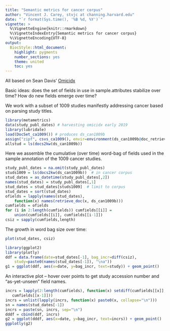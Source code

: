 ```yaml
---
title: "Semantic metrics for cancer corpus"
author: "Vincent J. Carey, stvjc at channing.harvard.edu"
date: "`r format(Sys.time(), '%B %d, %Y')`"
vignette: >
  %\VignetteEngine{knitr::rmarkdown}
  %\VignetteIndexEntry{Semantic metrics for cancer corpus}
  %\VignetteEncoding{UTF-8}
output:
  BiocStyle::html_document:
    highlight: pygments
    number_sections: yes
    theme: united
    toc: yes
---
```


All based on Sean Davis' [Omicidx](https://api-omicidx.cancerdatasci.org/sra/1.0/ui/)

Basic ideas: does the set of fields in use in sample.attributes
stabilize over time?  How do new fields emerge over time?

We work with a subset of 1009 studies manifestly addressing cancer
based on parsing study titles.

```r
library(metametrics)
data(study_publ_dates) # harvesting omicidx early 2019
library(lubridate)
load(DocSet_ca1009()) # produces ds_can1009b
assign("zipf", csvs_ca1009(), envir=environment(ds_can1009b@doc_retriever))
allstud = ls(docs2kw(ds_can1009b)) 
```

Here we assemble the cumulative (over time)
word-bag of fields used in the sample annotation of the 1009 cancer studies.
```r
study_publ_dates = na.omit(study_publ_dates)
studs1009 = ls(docs2kw(ds_can1009b))  # in cancer corpus
stud_dates = as_datetime(study_publ_dates[,2])
names(stud_dates) = study_publ_dates[,1]
stud_dates = stud_dates[studs1009]  # limit to corpus
stud_dates = sort(stud_dates)
ofields = lapply(names(stud_dates), 
    function(x) names(retrieve_doc(x, ds_can1009b)))
cumfields = ofields
for (i in 2:length(cumfields)) cumfields[[i]] = 
    union(cumfields[[i]], cumfields[[i-1]])
csiz = sapply(cumfields,length)
```

The growth in word bag size over time:
```r
plot(stud_dates, csiz)
```

```r
library(ggplot2)
library(plotly)
ddf = data.frame(date=stud_dates[-1], bag_incr=diff(csiz),
    study=paste0(names(stud_dates[-1]), "\na"))
g1 = ggplot(ddf, aes(x=date, y=bag_incr, text=study)) + geom_point()
```

An interactive plot -- hover over points to get study
accession number and "as-yet-unseen" field names.

```r
incrs = lapply(2:length(cumfields), function(x) setdiff(cumfields[[x]],
   cumfields[[x-1]]))
incrs = unlist(lapply(incrs, function(x) paste0(x, collapse="\n")))
sn = names(stud_dates[-1])
incrs = paste(sn, incrs, sep="\n")
dddf = cbind(ddf, incrs)
g2 = ggplot(dddf, aes(x=date, y=bag_incr, text=incrs)) + geom_point()
ggplotly(g2)
```
